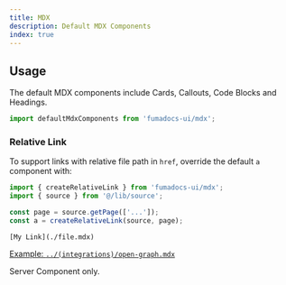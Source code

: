 ```yaml
---
title: MDX
description: Default MDX Components
index: true
---
```


## Usage

The default MDX components include Cards, Callouts, Code Blocks and Headings.

```ts
import defaultMdxComponents from 'fumadocs-ui/mdx';
```

### Relative Link

To support links with relative file path in `href`, override the default `a` component with:

```ts
import { createRelativeLink } from 'fumadocs-ui/mdx';
import { source } from '@/lib/source';

const page = source.getPage(['...']);
const a = createRelativeLink(source, page);
```

```mdx
[My Link](./file.mdx)
```

[Example: `../(integrations)/open-graph.mdx`](<../(integrations)/open-graph.mdx>)

<Callout type="warn">Server Component only.</Callout>
